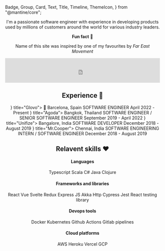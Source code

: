   Badge,
  Group,
  Card,
  Text,
  Title,
  Timeline,
  ThemeIcon,
} from "@mantine/core";


<Header
  title="About Me"
  gradient={{ from: "white", to: "cyan", deg: 10 }}
  order={1}
/>

I'm a passionate software engineer with experience in developing products used by millions of customers around the world for various industry leaders.

**Fun fact** 🎉

Name of this site was inspired by one of my favourites by _Far East Movement_

<iframe
  src="https://open.spotify.com/embed/track/45sDIKapDyxPl307QpEAwl?utm_source=generator&theme=0"
  width="100%"
  height="80"
  frameBorder="0"
  allow="autoplay; clipboard-write; encrypted-media; fullscreen; picture-in-picture"
></iframe>

## Experience 🥷

<Timeline color="lime" active={0} bulletSize={30} lineWidth={1}>
  <Timeline.Item bullet={<IconMapPin size={24} />} title="Glovo">
    <Text color="dimmed" size="sm">
      📍 Barcelona, Spain
    </Text>
    <Text size="sm">SOFTWARE ENGINEER</Text>
    <Text size="xs" mt={4}>
      April 2022 - Present
    </Text>
  </Timeline.Item>
  <Timeline.Item bullet={<IconPlane size={24} />} title="Agoda">
    <Text color="dimmed" size="sm">
      Bangkok, Thailand
    </Text>
    <Text size="sm">SOFTWARE ENGINEER / SENIOR SOFTWARE ENGINEER</Text>
    <Text size="xs" mt={4}>
      September 2019 - April 2022
    </Text>
  </Timeline.Item>
  <Timeline.Item bullet={<IconSend size={24} />} title="Unifize">
    <Text color="dimmed" size="sm">
      Bangalore, India
    </Text>
    <Text size="sm">SOFTWARE DEVELOPER</Text>
    <Text size="xs" mt={4}>
      December 2018 - August 2019
    </Text>
  </Timeline.Item>
  <Timeline.Item bullet={<IconCash size={24} />} title="Mr.Cooper">
    <Text color="dimmed" size="sm">
      Chennai, India
    </Text>
    <Text size="sm">SOFTWARE ENGINEERING INTERN / SOFTWARE ENGINEER</Text>
    <Text size="xs" mt={4}>
      December 2018 - August 2019
    </Text>
  </Timeline.Item>
</Timeline>

## Relavent skills ❤️

#### Languages

<Group>
  <Badge variant="gradient" gradient={{ from: "indigo", to: "cyan" }}>
    Typescript
  </Badge>
  <Badge variant="gradient" gradient={{ from: "indigo", to: "cyan" }}>
    Scala
  </Badge>
  <Badge variant="gradient" gradient={{ from: "indigo", to: "cyan" }}>
    C#
  </Badge>
  <Badge variant="gradient" gradient={{ from: "indigo", to: "cyan" }}>
    Java
  </Badge>
  <Badge variant="gradient" gradient={{ from: "indigo", to: "cyan" }}>
    Clojure
  </Badge>
</Group>

#### Frameworks and libraries

<Group>
  <Badge variant="gradient" gradient={{ from: "teal", to: "blue", deg: 60 }}>
    React
  </Badge>
  <Badge variant="gradient" gradient={{ from: "teal", to: "blue", deg: 60 }}>
    Vue
  </Badge>
  <Badge variant="gradient" gradient={{ from: "teal", to: "blue", deg: 60 }}>
    Svelte
  </Badge>
  <Badge variant="gradient" gradient={{ from: "teal", to: "blue", deg: 60 }}>
    Redux
  </Badge>
  <Badge variant="gradient" gradient={{ from: "teal", to: "blue", deg: 60 }}>
    Express JS
  </Badge>
  <Badge variant="gradient" gradient={{ from: "teal", to: "blue", deg: 60 }}>
    Akka Http
  </Badge>
  <Badge variant="gradient" gradient={{ from: "teal", to: "blue", deg: 60 }}>
    Cypress
  </Badge>
  <Badge variant="gradient" gradient={{ from: "teal", to: "blue", deg: 60 }}>
    Jest
  </Badge>
  <Badge variant="gradient" gradient={{ from: "teal", to: "blue", deg: 60 }}>
    React testing library
  </Badge>
</Group>

#### Devops tools

<Group>
  <Badge variant="gradient" gradient={{ from: "teal", to: "lime", deg: 105 }}>
    Docker
  </Badge>
  <Badge variant="gradient" gradient={{ from: "teal", to: "lime", deg: 105 }}>
    Kubernetes
  </Badge>
  <Badge variant="gradient" gradient={{ from: "teal", to: "lime", deg: 105 }}>
    Github Actions
  </Badge>
  <Badge variant="gradient" gradient={{ from: "teal", to: "lime", deg: 105 }}>
    Gitlab pipelines
  </Badge>
</Group>

#### Cloud platforms

<Group>
  <Badge
    variant="gradient"
    gradient={{ from: "#ed6ea0", to: "#ec8c69", deg: 35 }}
  >
    AWS
  </Badge>
  <Badge
    variant="gradient"
    gradient={{ from: "#ed6ea0", to: "#ec8c69", deg: 35 }}
  >
    Heroku
  </Badge>
  <Badge
    variant="gradient"
    gradient={{ from: "#ed6ea0", to: "#ec8c69", deg: 35 }}
  >
    Vercel
  </Badge>
  <Badge
    variant="gradient"
    gradient={{ from: "#ed6ea0", to: "#ec8c69", deg: 35 }}
  >
    GCP
  </Badge>
</Group>
